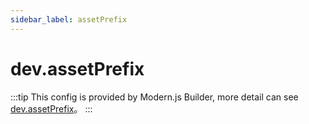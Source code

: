 ```yaml
---
sidebar_label: assetPrefix
---
```


# dev.assetPrefix

:::tip
This config is provided by Modern.js Builder, more detail can see [dev.assetPrefix](https://modernjs.dev/builder/en/api/config-dev.html#dev-assetprefix)。
:::


<Main />
